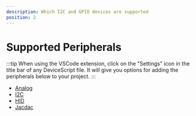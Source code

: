 ```yaml
---
description: Which I2C and GPIO devices are supported
position: 2
---
```


# Supported Peripherals

:::tip
When using the VSCode extension, click on the "Settings" icon in the title bar of any
DeviceScript file.
It will give you options for adding the peripherals below to your project.
:::

-   [Analog](peripherals/analog)
-   [I2C](peripherals/i2c)
-   [HID](peripherals/hid)
-   [Jacdac](peripherals/jacdac)
